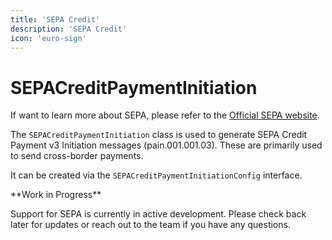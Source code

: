 ```yaml
---
title: 'SEPA Credit'
description: 'SEPA Credit'
icon: 'euro-sign'
---
```


# SEPACreditPaymentInitiation

<Info>If want to learn more about SEPA, please refer to the <a href="https://www.ecb.europa.eu/paym/integration/retail/sepa/html/index.en.html">Official SEPA website</a>.</Info>

The `SEPACreditPaymentInitiation` class is used to generate SEPA Credit Payment v3 Initiation messages (pain.001.001.03). These are primarily used to send cross-border payments.

It can be created via the `SEPACreditPaymentInitiationConfig` interface.


<Warning>
**Work in Progress**

Support for SEPA is currently in active development. Please check back later for updates or reach out to the team if you have any questions.
</Warning>

